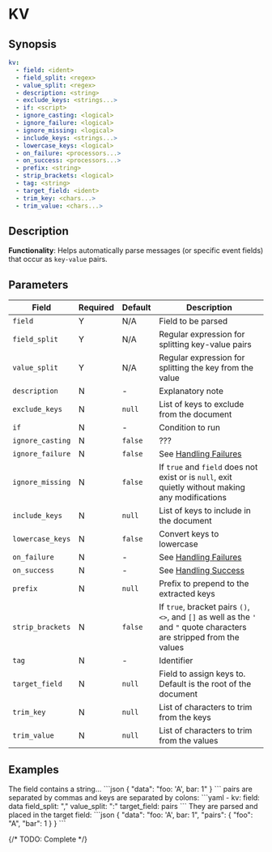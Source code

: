 # KV

## Synopsis

```yaml {2-4}
kv:
  - field: <ident>
  - field_split: <regex>
  - value_split: <regex>
  - description: <string>
  - exclude_keys: <strings...>
  - if: <script>
  - ignore_casting: <logical>
  - ignore_failure: <logical>
  - ignore_missing: <logical>
  - include_keys: <strings...>
  - lowercase_keys: <logical>
  - on_failure: <processors...>
  - on_success: <processors...>
  - prefix: <string>
  - strip_brackets: <logical>
  - tag: <string>
  - target_field: <ident>
  - trim_key: <chars...>
  - trim_value: <chars...>
```

## Description

**Functionality**: Helps automatically parse messages (or specific event fields) that occur as `key-value` pairs.

## Parameters

|Field|Required|Default|Description|
|---|---|---|---|
|`field`|Y|N/A|Field to be parsed|
|`field_split`|Y|N/A|Regular expression for splitting key-value pairs|
|`value_split`|Y|N/A|Regular expression for splitting the key from the value|
|`description`|N|-|Explanatory note|
|`exclude_keys`|N|`null`|List of keys to exclude from the document|
|`if`|N|-|Condition to run|
|`ignore_casting`|N|`false`| ??? |
|`ignore_failure`|N|`false`|See [Handling Failures](../handling-failures.mdx)|
|`ignore_missing`|N|`false`|If `true` and `field` does not exist or is `null`, exit quietly without making any modifications|
|`include_keys`|N|`null`|List of keys to include in the document|
|`lowercase_keys`|N|`false`|Convert keys to lowercase|
|`on_failure`|N|-|See [Handling Failures](../handling-failures.mdx)|
|`on_success`|N|-|See [Handling Success](../handling-success.mdx)|
|`prefix`|N|`null`|Prefix to prepend to the extracted keys|
|`strip_brackets`|N|`false`|If `true`, bracket pairs `()`, `<>`, and `[]` as well as the `'` and `"` quote characters are stripped from the values|
|`tag`|N|-|Identifier|
|`target_field`|N|`null`|Field to assign keys to. Default is the root of the document|
|`trim_key`|N|`null`|List of characters to trim from the keys|
|`trim_value`|N|`null`|List of characters to trim from the values|

## Examples

<ExampleGrid>
  <CommentCol>
    The field contains a string...
  </CommentCol>
  <CodeCol>
    ```json
    {
      "data": "foo: 'A', bar: 1"
    }
    ```
  </CodeCol>
  <CommentCol>
    pairs are separated by commas and keys are separated by colons:
  </CommentCol>
  <CodeCol>
    ```yaml
    - kv:
      field: data
      field_split: ","
      value_split: ":"
      target_field: pairs
    ```
  </CodeCol>
  <CommentCol>
    They are parsed and placed in the target field:
  </CommentCol>
  <CodeCol>
    ```json
    {
      "data": "foo: 'A', bar: 1",
      "pairs": {
        "foo": "A",
        "bar": 1
      }
    }
    ```
  </CodeCol>
</ExampleGrid>

{/* TODO: Complete */}
